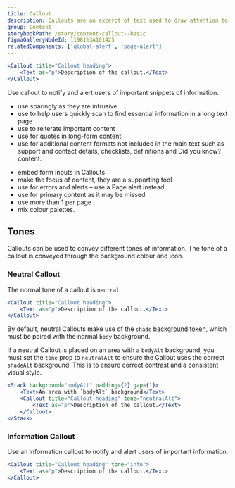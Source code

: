 ```yaml
---
title: Callout
description: Callouts are an excerpt of text used to draw attention to important or interesting information. They should not be confused with Page alerts.
group: Content
storybookPath: /story/content-callout--basic
figmaGalleryNodeId: 11981%3A101425
relatedComponents: ['global-alert', 'page-alert']
---
```


```jsx live
<Callout title="Callout heading">
	<Text as="p">Description of the callout.</Text>
</Callout>
```

Use callout to notify and alert users of important snippets of information.

<DoHeading />

- use sparingly as they are intrusive
- use to help users quickly scan to find essential information in a long text page
- use to reiterate important content
- use for quotes in long-form content
- use for additional content formats not included in the main text such as support and contact details, checklists, definitions and
  Did you know? content.

<DontHeading />

- embed form inputs in Callouts
- make the focus of content, they are a supporting tool
- use for errors and alerts – use a Page alert instead
- use for primary content as it may be missed
- use more than 1 per page
- mix colour palettes.

## Tones

Callouts can be used to convey different tones of information. The tone of a callout is conveyed through the background colour and icon.

### Neutral Callout

The normal tone of a callout is `neutral`.

```jsx live
<Callout title="Callout heading">
	<Text as="p">Description of the callout.</Text>
</Callout>
```

By default, neutral Callouts make use of the `shade` [background token](/foundations/tokens/colour#background-colours), which must be paired with the normal `body` background.

If a neutral Callout is placed on an area with a `bodyAlt` background, you must set the `tone` prop to `neutralAlt` to ensure the Callout uses the correct `shadeAlt` background. This is to ensure correct contrast and a consistent visual style.

```jsx live
<Stack background="bodyAlt" padding={2} gap={1}>
	<Text>An area with `bodyAlt` background</Text>
	<Callout title="Callout heading" tone="neutralAlt">
		<Text as="p">Description of the callout.</Text>
	</Callout>
</Stack>
```

### Information Callout

Use an information callout to notify and alert users of important information.

```jsx live
<Callout title="Callout heading" tone="info">
	<Text as="p">Description of the callout.</Text>
</Callout>
```
